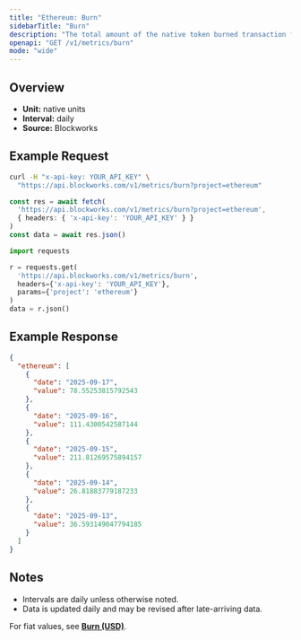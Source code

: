 ```yaml
---
title: "Ethereum: Burn"
sidebarTitle: "Burn"
description: "The total amount of the native token burned transaction fees."
openapi: "GET /v1/metrics/burn"
mode: "wide"
---
```


## Overview

- **Unit:** native units
- **Interval:** daily
- **Source:** Blockworks

## Example Request

<CodeGroup>

```bash cURL
curl -H "x-api-key: YOUR_API_KEY" \
  "https://api.blockworks.com/v1/metrics/burn?project=ethereum"
```

```typescript TypeScript
const res = await fetch(
  'https://api.blockworks.com/v1/metrics/burn?project=ethereum',
  { headers: { 'x-api-key': 'YOUR_API_KEY' } }
)
const data = await res.json()
```

```python Python
import requests

r = requests.get(
  'https://api.blockworks.com/v1/metrics/burn',
  headers={'x-api-key': 'YOUR_API_KEY'},
  params={'project': 'ethereum'}
)
data = r.json()
```

</CodeGroup>

## Example Response

```json
{
  "ethereum": [
    {
      "date": "2025-09-17",
      "value": 78.55253815792543
    },
    {
      "date": "2025-09-16",
      "value": 111.4300542587144
    },
    {
      "date": "2025-09-15",
      "value": 211.81269575894157
    },
    {
      "date": "2025-09-14",
      "value": 26.81883779187233
    },
    {
      "date": "2025-09-13",
      "value": 36.593149047794185
    }
  ]
}
```

## Notes
- Intervals are daily unless otherwise noted.
- Data is updated daily and may be revised after late-arriving data.

<Note>For fiat values, see **[Burn (USD)](./burn-usd)**.</Note>